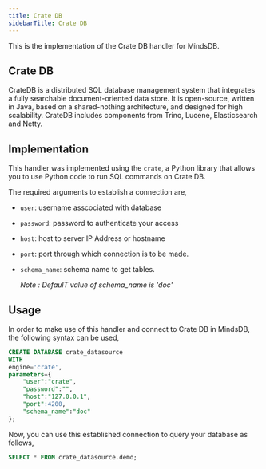 ```yaml
---
title: Crate DB
sidebarTitle: Crate DB
---
```


This is the implementation of the Crate DB handler for MindsDB.

## Crate DB
CrateDB is a distributed SQL database management system that integrates a fully searchable document-oriented data store. It is open-source, written in Java, based on a shared-nothing architecture, and designed for high scalability. CrateDB includes components from Trino, Lucene, Elasticsearch and Netty. 


## Implementation
This handler was implemented using the `crate`, a Python library that allows you to use Python code to run SQL commands on Crate DB.

The required arguments to establish a connection are,
* `user`: username asscociated with database
* `password`: password to authenticate your access
* `host`: host to server IP Address or hostname
* `port`: port through which  connection is to be made.
* `schema_name`: schema name to get tables.

    _Note : DefaulT value of schema_name is 'doc'_

## Usage
In order to make use of this handler and connect to Crate DB in MindsDB, the following syntax can be used,
```sql
CREATE DATABASE crate_datasource
WITH
engine='crate',
parameters={
    "user":"crate",
    "password":"",
    "host":"127.0.0.1",
    "port":4200,
    "schema_name":"doc"
};
```

Now, you can use this established connection to query your database as follows,
```sql
SELECT * FROM crate_datasource.demo;
```
